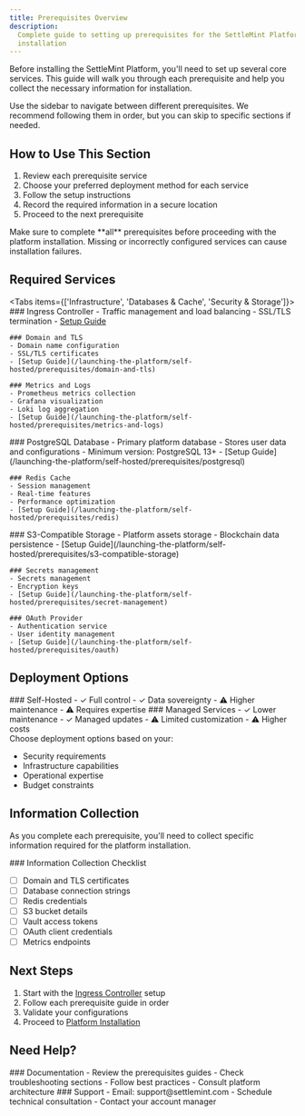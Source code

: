 ```yaml
---
title: Prerequisites Overview
description:
  Complete guide to setting up prerequisites for the SettleMint Platform
  installation
---
```



Before installing the SettleMint Platform, you'll need to set up several core
services. This guide will walk you through each prerequisite and help you
collect the necessary information for installation.

<Callout type="info">
  Use the sidebar to navigate between different prerequisites. We recommend
  following them in order, but you can skip to specific sections if needed.
</Callout>

## How to Use This Section

1. Review each prerequisite service
2. Choose your preferred deployment method for each service
3. Follow the setup instructions
4. Record the required information in a secure location
5. Proceed to the next prerequisite

<Callout type="warning">
  Make sure to complete **all** prerequisites before proceeding with the
  platform installation. Missing or incorrectly configured services can cause
  installation failures.
</Callout>

## Required Services

<Tabs items={['Infrastructure', 'Databases & Cache', 'Security & Storage']}>
  <Tab value="Infrastructure">
    ### Ingress Controller
    - Traffic management and load balancing
    - SSL/TLS termination
    - [Setup Guide](/launching-the-platform/self-hosted/prerequisites/ingress-controller)

    ### Domain and TLS
    - Domain name configuration
    - SSL/TLS certificates
    - [Setup Guide](/launching-the-platform/self-hosted/prerequisites/domain-and-tls)

    ### Metrics and Logs
    - Prometheus metrics collection
    - Grafana visualization
    - Loki log aggregation
    - [Setup Guide](/launching-the-platform/self-hosted/prerequisites/metrics-and-logs)

  </Tab>

  <Tab value="Databases & Cache">
    ### PostgreSQL Database
    - Primary platform database
    - Stores user data and configurations
    - Minimum version: PostgreSQL 13+
    - [Setup Guide](/launching-the-platform/self-hosted/prerequisites/postgresql)

    ### Redis Cache
    - Session management
    - Real-time features
    - Performance optimization
    - [Setup Guide](/launching-the-platform/self-hosted/prerequisites/redis)

  </Tab>

  <Tab value="Security & Storage">
    ### S3-Compatible Storage
    - Platform assets storage
    - Blockchain data persistence
    - [Setup Guide](/launching-the-platform/self-hosted/prerequisites/s3-compatible-storage)

    ### Secrets management
    - Secrets management
    - Encryption keys
    - [Setup Guide](/launching-the-platform/self-hosted/prerequisites/secret-management)

    ### OAuth Provider
    - Authentication service
    - User identity management
    - [Setup Guide](/launching-the-platform/self-hosted/prerequisites/oauth)

  </Tab>
</Tabs>

## Deployment Options

<div className="grid grid-cols-1 md:grid-cols-2 gap-6 mb-8">
  <Card>
    ### Self-Hosted
    - ✓ Full control
    - ✓ Data sovereignty
    - ⚠ Higher maintenance
    - ⚠ Requires expertise
  </Card>

  <Card>
    ### Managed Services
    - ✓ Lower maintenance
    - ✓ Managed updates
    - ⚠ Limited customization
    - ⚠ Higher costs
  </Card>
</div>

<Callout>
Choose deployment options based on your:

- Security requirements
- Infrastructure capabilities
- Operational expertise
- Budget constraints

</Callout>

## Information Collection

As you complete each prerequisite, you'll need to collect specific information
required for the platform installation.

<Callout type="success">
### Information Collection Checklist

- [ ] Domain and TLS certificates
- [ ] Database connection strings
- [ ] Redis credentials
- [ ] S3 bucket details
- [ ] Vault access tokens
- [ ] OAuth client credentials
- [ ] Metrics endpoints

</Callout>

## Next Steps

1. Start with the
   [Ingress Controller](/launching-the-platform/self-hosted/prerequisites/ingress-controller)
   setup
2. Follow each prerequisite guide in order
3. Validate your configurations
4. Proceed to
   [Platform Installation](/launching-the-platform/self-hosted/platform-installation)

## Need Help?

<div className="grid grid-cols-1 md:grid-cols-2 gap-6 mb-8">
  <Card>
    ### Documentation
    - Review the prerequisites guides
    - Check troubleshooting sections
    - Follow best practices
    - Consult platform architecture
  </Card>

  <Card>
    ### Support
    - Email: support@settlemint.com
    - Schedule technical consultation
    - Contact your account manager
  </Card>
</div>
